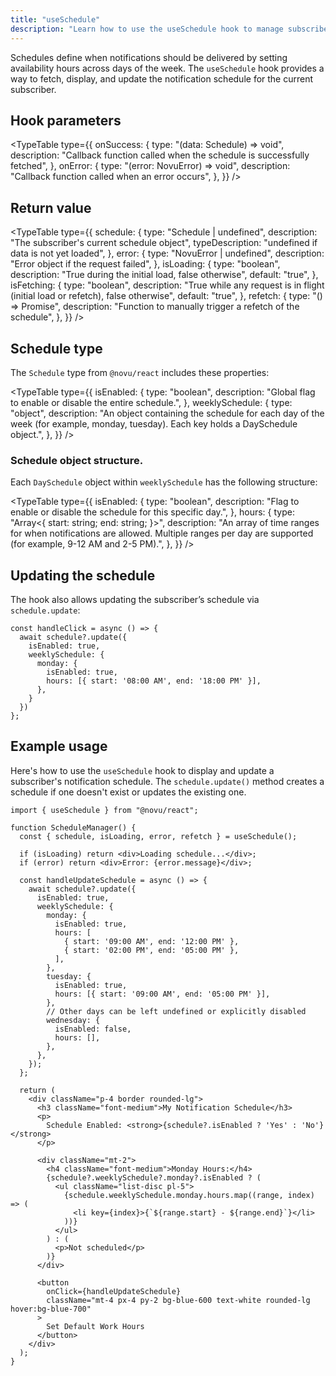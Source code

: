 ```yaml
---
title: "useSchedule"
description: "Learn how to use the useSchedule hook to manage subscriber notification schedules in your React application"
---
```



Schedules define when notifications should be delivered by setting availability hours across days of the week. The `useSchedule` hook provides a way to fetch, display, and update the notification schedule for the current subscriber.

## Hook parameters

<TypeTable
  type={{
    onSuccess: {
      type: "(data: Schedule) => void",
      description:
        "Callback function called when the schedule is successfully fetched",
    },
    onError: {
      type: "(error: NovuError) => void",
      description: "Callback function called when an error occurs",
    },
  }}
/>

## Return value

<TypeTable
  type={{
    schedule: {
      type: "Schedule | undefined",
      description: "The subscriber's current schedule object",
      typeDescription: "undefined if data is not yet loaded",
    },
    error: {
      type: "NovuError | undefined",
      description: "Error object if the request failed",
    },
    isLoading: {
      type: "boolean",
      description: "True during the initial load, false otherwise",
      default: "true",
    },
    isFetching: {
      type: "boolean",
      description:
        "True while any request is in flight (initial load or refetch), false otherwise",
      default: "true",
    },
    refetch: {
      type: "() => Promise<void>",
      description: "Function to manually trigger a refetch of the schedule",
    },
  }}
/>

## Schedule type

The `Schedule` type from `@novu/react` includes these properties:

<TypeTable
  type={{
    isEnabled: {
      type: "boolean",
      description: "Global flag to enable or disable the entire schedule.",
    },
    weeklySchedule: {
      type: "object",
      description: "An object containing the schedule for each day of the week (for example, monday, tuesday). Each key holds a DaySchedule object.",
    },
  }}
/>

### Schedule object structure.

Each `DaySchedule` object within `weeklySchedule` has the following structure:

<TypeTable
  type={{
    isEnabled: {
      type: "boolean",
      description: "Flag to enable or disable the schedule for this specific day.",
    },
    hours: {
      type: "Array<{ start: string; end: string; }>",
      description: "An array of time ranges for when notifications are allowed. Multiple ranges per day are supported (for example, 9-12 AM and 2-5 PM).",
    },
  }}
/>

## Updating the schedule

The hook also allows updating the subscriber’s schedule via `schedule.update`:

```tsx
const handleClick = async () => {
  await schedule?.update({
    isEnabled: true,
    weeklySchedule: {
      monday: {
        isEnabled: true,
        hours: [{ start: '08:00 AM', end: '18:00 PM' }],
      },
    }
  })
};
```

## Example usage

Here's how to use the `useSchedule` hook to display and update a subscriber's notification schedule. The `schedule.update()` method creates a schedule if one doesn't exist or updates the existing one.

```tsx
import { useSchedule } from "@novu/react";

function ScheduleManager() {
  const { schedule, isLoading, error, refetch } = useSchedule();

  if (isLoading) return <div>Loading schedule...</div>;
  if (error) return <div>Error: {error.message}</div>;

  const handleUpdateSchedule = async () => {
    await schedule?.update({
      isEnabled: true,
      weeklySchedule: {
        monday: {
          isEnabled: true,
          hours: [
            { start: '09:00 AM', end: '12:00 PM' },
            { start: '02:00 PM', end: '05:00 PM' },
          ],
        },
        tuesday: {
          isEnabled: true,
          hours: [{ start: '09:00 AM', end: '05:00 PM' }],
        },
        // Other days can be left undefined or explicitly disabled
        wednesday: {
          isEnabled: false,
          hours: [],
        },
      },
    });    
  };

  return (
    <div className="p-4 border rounded-lg">
      <h3 className="font-medium">My Notification Schedule</h3>
      <p>
        Schedule Enabled: <strong>{schedule?.isEnabled ? 'Yes' : 'No'}</strong>
      </p>
      
      <div className="mt-2">
        <h4 className="font-medium">Monday Hours:</h4>
        {schedule?.weeklySchedule?.monday?.isEnabled ? (
          <ul className="list-disc pl-5">
            {schedule.weeklySchedule.monday.hours.map((range, index) => (
              <li key={index}>{`${range.start} - ${range.end}`}</li>
            ))}
          </ul>
        ) : (
          <p>Not scheduled</p>
        )}
      </div>

      <button
        onClick={handleUpdateSchedule}
        className="mt-4 px-4 py-2 bg-blue-600 text-white rounded-lg hover:bg-blue-700"
      >
        Set Default Work Hours
      </button>
    </div>
  );
}
```